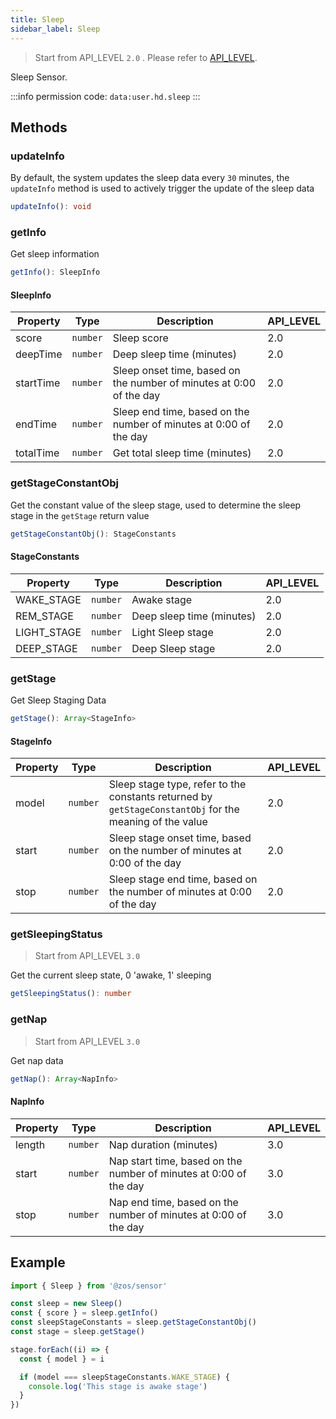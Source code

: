 ```yaml
---
title: Sleep
sidebar_label: Sleep
---
```


> Start from API_LEVEL `2.0` . Please refer to [API_LEVEL](../../../../guides/framework/device/compatibility.md).

Sleep Sensor.

:::info
permission code: `data:user.hd.sleep`
:::

## Methods

### updateInfo

By default, the system updates the sleep data every `30` minutes, the `updateInfo` method is used to actively trigger the update of the sleep data

```ts
updateInfo(): void
```

### getInfo

Get sleep information

```ts
getInfo(): SleepInfo
```

#### SleepInfo

| Property  | Type                | Description                                                         | API_LEVEL |
| --------- | ------------------- | ------------------------------------------------------------------- | --------- |
| score     | <code>number</code> | Sleep score                                                         | 2.0       |
| deepTime  | <code>number</code> | Deep sleep time (minutes)                                           | 2.0       |
| startTime | <code>number</code> | Sleep onset time, based on the number of minutes at 0:00 of the day | 2.0       |
| endTime   | <code>number</code> | Sleep end time, based on the number of minutes at 0:00 of the day   | 2.0       |
| totalTime | <code>number</code> | Get total sleep time (minutes)                                      | 2.0       |

### getStageConstantObj

Get the constant value of the sleep stage, used to determine the sleep stage in the `getStage` return value

```ts
getStageConstantObj(): StageConstants
```

#### StageConstants

| Property    | Type                | Description               | API_LEVEL |
| ----------- | ------------------- | ------------------------- | --------- |
| WAKE_STAGE  | <code>number</code> | Awake stage               | 2.0       |
| REM_STAGE   | <code>number</code> | Deep sleep time (minutes) | 2.0       |
| LIGHT_STAGE | <code>number</code> | Light Sleep stage         | 2.0       |
| DEEP_STAGE  | <code>number</code> | Deep Sleep stage          | 2.0       |

### getStage

Get Sleep Staging Data

```ts
getStage(): Array<StageInfo>
```

#### StageInfo

| Property | Type                | Description                                                                                             | API_LEVEL |
| -------- | ------------------- | ------------------------------------------------------------------------------------------------------- | --------- |
| model    | <code>number</code> | Sleep stage type, refer to the constants returned by `getStageConstantObj` for the meaning of the value | 2.0       |
| start    | <code>number</code> | Sleep stage onset time, based on the number of minutes at 0:00 of the day                               | 2.0       |
| stop     | <code>number</code> | Sleep stage end time, based on the number of minutes at 0:00 of the day                                 | 2.0       |

### getSleepingStatus

> Start from API_LEVEL `3.0`

Get the current sleep state, 0 'awake, 1' sleeping

```ts
getSleepingStatus(): number
```

### getNap

> Start from API_LEVEL `3.0`

Get nap data

```ts
getNap(): Array<NapInfo>
```

#### NapInfo

| Property | Type                | Description                                                       | API_LEVEL |
| -------- | ------------------- | ----------------------------------------------------------------- | --------- |
| length   | <code>number</code> | Nap duration (minutes)                                            | 3.0       |
| start    | <code>number</code> | Nap start time, based on the number of minutes at 0:00 of the day | 3.0       |
| stop     | <code>number</code> | Nap end time, based on the number of minutes at 0:00 of the day   | 3.0       |

## Example

```js
import { Sleep } from '@zos/sensor'

const sleep = new Sleep()
const { score } = sleep.getInfo()
const sleepStageConstants = sleep.getStageConstantObj()
const stage = sleep.getStage()

stage.forEach((i) => {
  const { model } = i

  if (model === sleepStageConstants.WAKE_STAGE) {
    console.log('This stage is awake stage')
  }
})
```
